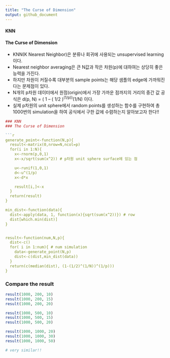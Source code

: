 ```yaml
---
title: "The Curse of Dimension"
output: github_document
---
```

#### KNN
#### The Curse of Dimension

* KNN(K Nearest Neighbor)은 분류나 회귀에 사용되는 unsupervised learning이다. 
* Nearest neighbor averaging은 큰 N값과 작은 차원(p)에 대하여는 상당히 좋은 능력을 가진다.
* 하지만 차원이 커질수록 대부분의 sample points는 해당 샘플의 edge에 가까워진다는 문제점이 있다.
* N개의 p차원 데이터에서 원점(origin)에서 가장 가까운 점까지의 거리의 중간 값 공식은 d(p, N) = ( 1 – ( 1/2  )^(1/p))^(1/N) 이다.
* 실제 p차원의 unit sphere에서 random points를 생성하는 함수를 구현하여 총 1000번의 simulation을 하여 공식에서 구한 값에 수렴하는지 알아보고자 한다!!

```r

### KNN
### The Curse of Dimension

```r
generate_point<-function(N,p){
  result<-matrix(0,nrow=N,ncol=p)
  for(i in 1:N){
    x<-rnorm(p,0,1)
    x<-x/sqrt(sum(x^2)) # p차원 unit sphere surface에 있는 점

    u<-runif(1,0,1)
    d<-u^(1/p)
    x<-d*x

    result[i,]<-x
  }
  return(result)
}

min_dist<-function(data){
  dist<-apply(data, 1, function(x){sqrt(sum(x^2))}) # row
  dist[which.min(dist)]  
}


result<-function(num,N,p){
  dist<-c()
  for( i in 1:num){ # num simulation
    data<-generate_point(N,p)
    dist<-c(dist,min_dist(data))
  }
  return(c(median(dist), (1-(1/2)^(1/N))^(1/p)))
}
```

### Compare the result

```r
result(1000, 200, 10)
result(1000, 200, 15)
result(1000, 200, 20)

result(1000, 500, 10) 
result(1000, 500, 15)
result(1000, 500, 20)

result(1000, 1000, 20)
result(1000, 1000, 30)
result(1000, 1000, 50)

# very similar!!

```